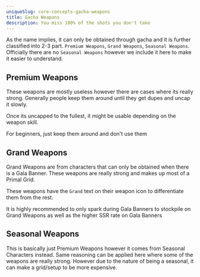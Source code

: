 ```yaml
---
uniqueSlug: core-concepts-gacha-weapons
title: Gacha Weapons
description: You miss 100% of the shots you don't take
---
```


As the name implies, it can only be obtained through gacha and it is further classified into 2-3 part.
`Premium Weapons`, `Grand Weapons`, `Seasonal Weapons`. Officially there are no `Seasonal Weapons`
however we include it here to make it easier to understand.

## Premium Weapons

These weapons are mostly useless however there are cases where its really strong.
Generally people keep them around until they get dupes and uncap it slowly.

Once its uncapped to the fullest, it might be usable depending on the weapon skill.

For beginners, just keep them around and don't use them

## Grand Weapons

Grand Weapons are from characters that can only be obtained when there is a Gala Banner.
These weapons are really strong and makes up most of a Primal Grid.

These weapons have the `Grand` text on their weapon icon to differentiate them from the rest.

<Callout type="warning">
    It is highly recommended to only spark during Gala
    Banners to stockpile on Grand Weapons as well as the
    higher SSR rate on Gala Banners
</Callout>

## Seasonal Weapons

This is basically just Premium Weapons however it comes from Seasonal Characters instead.
Same reasoning can be applied here where some of the weapons are really strong.
However due to the nature of being a seasonal, it can make a grid/setup to be more expensive.
